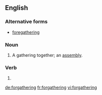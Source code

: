 ==English==

===Alternative forms===
* [[foregathering]]

===Noun===
{{en-noun}}

# A gathering together; an [[assembly]].

===Verb===
{{head|en|present participle}}

# {{present participle of|forgather|lang=en}}

[[de:forgathering]]
[[fr:forgathering]]
[[vi:forgathering]]